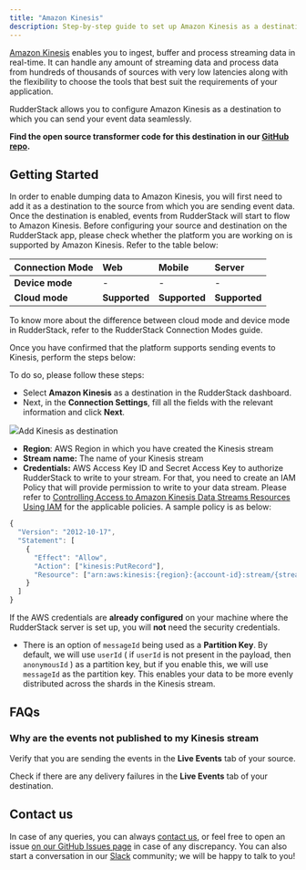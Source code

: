 ```yaml
---
title: "Amazon Kinesis"
description: Step-by-step guide to set up Amazon Kinesis as a destination in RudderStack.
---
```


[Amazon Kinesis](https://aws.amazon.com/kinesis/) enables you to ingest, buffer and process streaming data in real-time. It can handle any amount of streaming data and process data from hundreds of thousands of sources with very low latencies along with the flexibility to choose the tools that best suit the requirements of your application.

RudderStack allows you to configure Amazon Kinesis as a destination to which you can send your event data seamlessly.

<div class="successBlock">

  **Find the open source transformer code for this destination in our <a href="https://github.com/rudderlabs/rudder-transformer/tree/master/v0/destinations/kinesis">GitHub repo</a>.**
</div>

## **Getting Started**

In order to enable dumping data to Amazon Kinesis, you will first need to add it as a destination to the source from which you are sending event data. Once the destination is enabled, events from RudderStack will start to flow to Amazon Kinesis. Before configuring your source and destination on the RudderStack app, please check whether the platform you are working on is supported by Amazon Kinesis. Refer to the table below:

| **Connection Mode** | **Web**       | **Mobile**    | **Server**    |
| :------------------ | :------------ | :------------ | :------------ |
| **Device mode**     | -             | -             | -             |
| **Cloud mode**      | **Supported** | **Supported** | **Supported** |

<div class="infoBlock">
To know more about the difference between cloud mode and device mode in RudderStack, refer to the <Link to="/tmp-destinations/rudderstack-connection-modes/">RudderStack Connection Modes</Link> guide.
</div>

Once you have confirmed that the platform supports sending events to Kinesis, perform the steps below:

To do so, please follow these steps:

- Select **Amazon Kinesis** as a destination in the RudderStack dashboard.
- Next, in the **Connection Settings**, fill all the fields with the relevant information and click **Next**.

<img src="../../assets/image (7).png" /><span class="imageTitle">Add Kinesis as destination</span>

- **Region**: AWS Region in which you have created the Kinesis stream
- **Stream name:** The name of your Kinesis stream
- **Credentials:** AWS Access Key ID and Secret Access Key to authorize RudderStack to write to your stream. For that, you need to create an IAM Policy that will provide permission to write to your data stream. Please refer to [Controlling Access to Amazon Kinesis Data Streams Resources Using IAM](https://docs.aws.amazon.com/streams/latest/dev/controlling-access.html) for the applicable policies. A sample policy is as below:

```javascript
{
  "Version": "2012-10-17",
  "Statement": [
    {
      "Effect": "Allow",
      "Action": ["kinesis:PutRecord"],
      "Resource": ["arn:aws:kinesis:{region}:{account-id}:stream/{stream-name}"]
    }
  ]
}
```

<div class="infoBlock">

If the AWS credentials are **already configured** on your machine where the RudderStack server is set up, you will **not** need the security credentials.

</div>

- There is an option of `messageId` being used as a **Partition Key**. By default, we will use `userId` \( if `userId` is not present in the payload, then `anonymousId` \) as a partition key, but if you enable this, we will use `messageId` as the partition key. This enables your data to be more evenly distributed across the shards in the Kinesis stream.

## FAQs

### Why are the events not published to my Kinesis stream

Verify that you are sending the events in the **Live Events** tab of your source.

Check if there are any delivery failures in the **Live Events** tab of your destination.

## Contact us

In case of any queries, you can always [contact us](mailto:%20docs@rudderstack.com), or feel free to open an issue [on our GitHub Issues page](https://github.com/rudderlabs/rudder-sdk-android/issues) in case of any discrepancy. You can also start a conversation in our [Slack](https://rudderstack.com/join-rudderstack-slack-community) community; we will be happy to talk to you!

